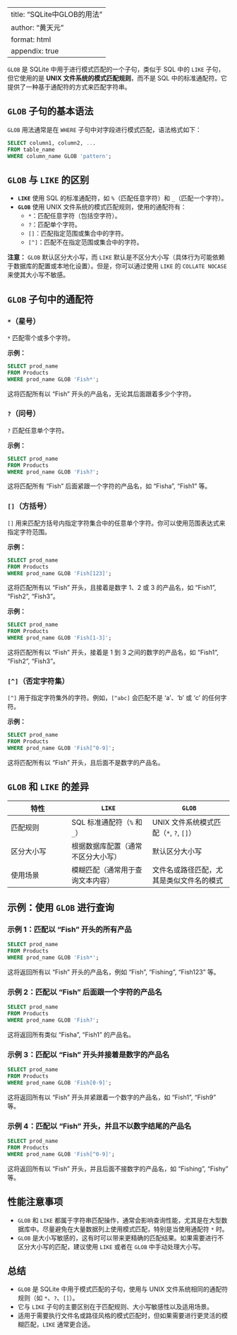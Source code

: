

---
title: "SQLite中GLOB的用法"
author: "黄天元"
format: html
appendix: true
---



`GLOB` 是 SQLite 中用于进行模式匹配的一个子句，类似于 SQL 中的 `LIKE` 子句，但它使用的是 **UNIX 文件系统的模式匹配规则**，而不是 SQL 中的标准通配符。它提供了一种基于通配符的方式来匹配字符串。

##  `GLOB` 子句的基本语法

`GLOB` 用法通常是在 `WHERE` 子句中对字段进行模式匹配，语法格式如下：

``` sql
SELECT column1, column2, ...
FROM table_name
WHERE column_name GLOB 'pattern';
```

##  `GLOB` 与 `LIKE` 的区别

-   **`LIKE`** 使用 SQL 的标准通配符，如 `%`（匹配任意字符）和 `_`（匹配一个字符）。
-   **`GLOB`** 使用 UNIX 文件系统的模式匹配规则，使用的通配符有：
    -   `*`：匹配任意字符（包括空字符）。
    -   `?`：匹配单个字符。
    -   `[]`：匹配指定范围或集合中的字符。
    -   `[^]`：匹配不在指定范围或集合中的字符。

**注意：** `GLOB` 默认区分大小写，而 `LIKE` 默认是不区分大小写（具体行为可能依赖于数据库的配置或本地化设置）。但是，你可以通过使用 `LIKE` 的 `COLLATE NOCASE` 来使其大小写不敏感。

##  `GLOB` 子句中的通配符

###  `*`（星号）

`*` 匹配零个或多个字符。

**示例：**

``` sql
SELECT prod_name
FROM Products
WHERE prod_name GLOB 'Fish*';
```

这将匹配所有以 "Fish" 开头的产品名，无论其后面跟着多少个字符。

###  `?`（问号）

`?` 匹配任意单个字符。

**示例：**

``` sql
SELECT prod_name
FROM Products
WHERE prod_name GLOB 'Fish?';
```

这将匹配所有 "Fish" 后面紧跟一个字符的产品名，如 "Fisha", "Fish1" 等。

###  `[]`（方括号）

`[]` 用来匹配方括号内指定字符集合中的任意单个字符。你可以使用范围表达式来指定字符范围。

**示例：**

``` sql
SELECT prod_name
FROM Products
WHERE prod_name GLOB 'Fish[123]';
```

这将匹配所有以 "Fish" 开头，且接着是数字 1、2 或 3 的产品名，如 "Fish1", "Fish2", "Fish3"。

**示例：**

``` sql
SELECT prod_name
FROM Products
WHERE prod_name GLOB 'Fish[1-3]';
```

这将匹配所有以 "Fish" 开头，接着是 1 到 3 之间的数字的产品名，如 "Fish1", "Fish2", "Fish3"。

###  `[^]`（否定字符集）

`[^]` 用于指定字符集外的字符。例如，`[^abc]` 会匹配不是 'a'、'b' 或 'c' 的任何字符。

**示例：**

``` sql
SELECT prod_name
FROM Products
WHERE prod_name GLOB 'Fish[^0-9]';
```

这将匹配所有以 "Fish" 开头，且后面不是数字的产品名。

##  `GLOB` 和 `LIKE` 的差异

| 特性       | `LIKE`                             | `GLOB`                                   |
|--------------------|--------------------------|--------------------------|
| 匹配规则   | SQL 标准通配符（`%` 和 `_`）       | UNIX 文件系统模式匹配（`*`, `?`, `[]`）  |
| 区分大小写 | 根据数据库配置（通常不区分大小写） | 默认区分大小写                           |
| 使用场景   | 模糊匹配（通常用于查询文本内容）   | 文件名或路径匹配，尤其是类似文件名的模式 |

##  示例：使用 `GLOB` 进行查询

### 示例 1：匹配以 "Fish" 开头的所有产品

``` sql
SELECT prod_name
FROM Products
WHERE prod_name GLOB 'Fish*';
```

这将返回所有以 "Fish" 开头的产品名，例如 "Fish", "Fishing", "Fish123" 等。

### 示例 2：匹配以 "Fish" 后面跟一个字符的产品名

``` sql
SELECT prod_name
FROM Products
WHERE prod_name GLOB 'Fish?';
```

这将返回所有类似 "Fisha", "Fish1" 的产品名。

### 示例 3：匹配以 "Fish" 开头并接着是数字的产品名

``` sql
SELECT prod_name
FROM Products
WHERE prod_name GLOB 'Fish[0-9]';
```

这将返回所有以 "Fish" 开头并紧跟着一个数字的产品名，如 "Fish1", "Fish9" 等。

### 示例 4：匹配以 "Fish" 开头，并且不以数字结尾的产品名

``` sql
SELECT prod_name
FROM Products
WHERE prod_name GLOB 'Fish[^0-9]';
```

这将返回所有以 "Fish" 开头，并且后面不接数字的产品名，如 "Fishing", "Fishy" 等。

##  性能注意事项

-   `GLOB` 和 `LIKE` 都属于字符串匹配操作，通常会影响查询性能，尤其是在大型数据库中。尽量避免在大量数据列上使用模式匹配，特别是当使用通配符 `*` 时。
-   `GLOB` 是大小写敏感的，这有时可以带来更精确的匹配结果。如果需要进行不区分大小写的匹配，建议使用 `LIKE` 或者在 `GLOB` 中手动处理大小写。

## 总结

-   `GLOB` 是 SQLite 中用于模式匹配的子句，使用与 UNIX 文件系统相同的通配符规则（如 `*`、`?`、`[]`）。
-   它与 `LIKE` 子句的主要区别在于匹配规则、大小写敏感性以及适用场景。
-   适用于需要执行文件名或路径风格的模式匹配时，但如果需要进行更灵活的模糊匹配，`LIKE` 通常更合适。

